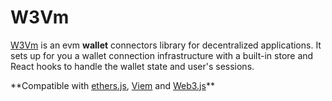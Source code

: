 
# W3Vm
[W3Vm](https://w3vm-docs.vercel.app/) is an evm **wallet** connectors library for decentralized applications.
It sets up for you a wallet connection infrastructure with a built-in store and React hooks to handle the wallet state and user's sessions.

<Callout type="info">
**Compatible with <a href="https://docs.ethers.org/v6/" target="_blank">ethers.js</a>, <a href="https://viem.sh/" target="_blank">Viem</a> and <a href="https://docs.web3js.org/" target="_blank">Web3.js</a>**
</Callout>